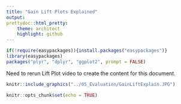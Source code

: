```yaml
---
title: "Gain Lift Plots Explained"
output:
prettydoc::html_pretty:
    theme: architect
    highlight: github
---
```


```r
if(!require(easypackages)){install.packages("easypackages")}
library(easypackages)
packages("plyr", "dplyr", "ggplot2", prompt = FALSE)
```

Need to rerun Lift Plot video to create the content for this document.
    
```r
knitr::include_graphics("../05_Evaluation/GainLiftExplain.JPG")
```


```r
knitr::opts_chunk$set(echo = TRUE)
```


